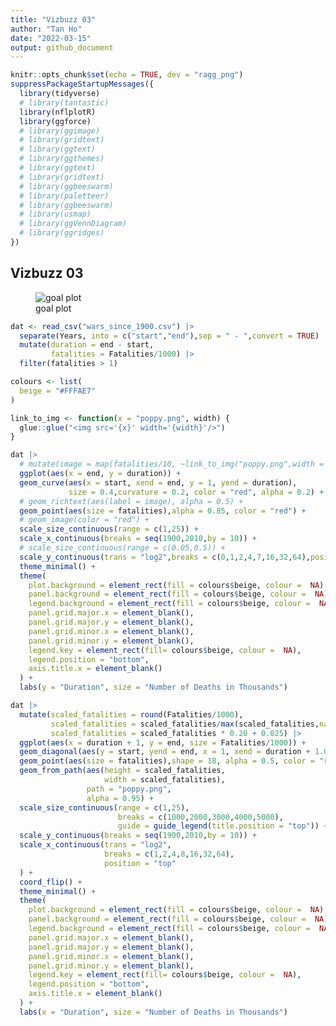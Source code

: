 ```yaml
---
title: "Vizbuzz 03"
author: "Tan Ho"
date: "2022-03-15"
output: github_document
---
```


```r
knitr::opts_chunk$set(echo = TRUE, dev = "ragg_png")
suppressPackageStartupMessages({
  library(tidyverse)
  # library(tantastic)
  library(nflplotR)
  library(ggforce)
  # library(ggimage)
  # library(gridtext)
  # library(ggtext)
  # library(ggthemes)
  # library(ggtext)
  # library(gridtext)
  # library(ggbeeswarm)
  # library(paletteer)
  # library(ggbeeswarm)
  # library(usmap)
  # library(ggVennDiagram)
  # library(ggridges)
})

```

## Vizbuzz 03

![goal plot](plot.png)

```r
dat <- read_csv("wars_since_1900.csv") |> 
  separate(Years, into = c("start","end"),sep = " - ",convert = TRUE) |> 
  mutate(duration = end - start,
         fatalities = Fatalities/1000) |> 
  filter(fatalities > 1)

colours <- list(
  beige = "#FFFAE7"
)

link_to_img <- function(x = "poppy.png", width) {
  glue::glue("<img src='{x}' width='{width}'/>")
}

```

```r
dat |>
  # mutate(image = map(fatalities/10, ~link_to_img("poppy.png",width = .x))) |> 
  ggplot(aes(x = end, y = duration)) + 
  geom_curve(aes(x = start, xend = end, y = 1, yend = duration), 
             size = 0.4,curvature = 0.2, color = "red", alpha = 0.2) +
  # geom_richtext(aes(label = image), alpha = 0.5) + 
  geom_point(aes(size = fatalities),alpha = 0.85, color = "red") +
  # geom_image(color = "red") +
  scale_size_continuous(range = c(1,25)) +
  scale_x_continuous(breaks = seq(1900,2010,by = 10)) +
  # scale_size_continuous(range = c(0.05,0.5)) +
  scale_y_continuous(trans = "log2",breaks = c(0,1,2,4,7,16,32,64),position = "right") +
  theme_minimal() +
  theme(
    plot.background = element_rect(fill = colours$beige, colour =  NA),
    panel.background = element_rect(fill = colours$beige, colour =  NA),
    legend.background = element_rect(fill = colours$beige, colour =  NA),
    panel.grid.major.x = element_blank(),
    panel.grid.major.y = element_blank(),
    panel.grid.minor.x = element_blank(),
    panel.grid.minor.y = element_blank(),
    legend.key = element_rect(fill= colours$beige, colour =  NA),
    legend.position = "bottom",
    axis.title.x = element_blank()
  ) + 
  labs(y = "Duration", size = "Number of Deaths in Thousands")
```


```r
dat |>
  mutate(scaled_fatalities = round(Fatalities/1000),
         scaled_fatalities = scaled_fatalities/max(scaled_fatalities,na.rm = T),
         scaled_fatalities = scaled_fatalities * 0.20 + 0.025) |> 
  ggplot(aes(x = duration + 1, y = end, size = Fatalities/1000)) + 
  geom_diagonal(aes(y = start, yend = end, x = 1, xend = duration + 1.01),color = "red",alpha = 0.2,inherit.aes = FALSE)+
  geom_point(aes(size = fatalities),shape = 18, alpha = 0.5, color = "red") +
  geom_from_path(aes(height = scaled_fatalities,
                     width = scaled_fatalities),
                 path = "poppy.png",
                 alpha = 0.95) + 
  scale_size_continuous(range = c(1,25),
                        breaks = c(1000,2000,3000,4000,5000),
                        guide = guide_legend(title.position = "top")) +
  scale_y_continuous(breaks = seq(1900,2010,by = 10)) +
  scale_x_continuous(trans = "log2",
                     breaks = c(1,2,4,8,16,32,64),
                     position = "top"
  ) +
  coord_flip() +
  theme_minimal() +
  theme(
    plot.background = element_rect(fill = colours$beige, colour =  NA),
    panel.background = element_rect(fill = colours$beige, colour =  NA),
    legend.background = element_rect(fill = colours$beige, colour =  NA),
    panel.grid.major.x = element_blank(),
    panel.grid.major.y = element_blank(),
    panel.grid.minor.x = element_blank(),
    panel.grid.minor.y = element_blank(),
    legend.key = element_rect(fill= colours$beige, colour =  NA),
    legend.position = "bottom",
    axis.title.x = element_blank()
  ) + 
  labs(x = "Duration", size = "Number of Deaths in Thousands")
```

